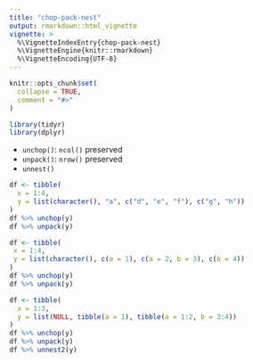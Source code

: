 ```yaml
---
title: "chop-pack-nest"
output: rmarkdown::html_vignette
vignette: >
  %\VignetteIndexEntry{chop-pack-nest}
  %\VignetteEngine{knitr::rmarkdown}
  %\VignetteEncoding{UTF-8}
---
```


```r
knitr::opts_chunk$set(
  collapse = TRUE,
  comment = "#>"
)
```

```r
library(tidyr)
library(dplyr)
```

* `unchop()`: `ncol()` preserved
* `unpack()`: `nrow()` preserved
* `unnest()`

```r
df <- tibble(
  x = 1:4,
  y = list(character(), "a", c("d", "e", "f"), c("g", "h"))
)
df %>% unchop(y)
df %>% unpack(y)

df <- tibble(
 x = 1:4,
 y = list(character(), c(a = 1), c(a = 2, b = 3), c(b = 4))
)
df %>% unchop(y)
df %>% unpack(y)

df <- tibble(
  x = 1:3,
  y = list(NULL, tibble(a = 1), tibble(a = 1:2, b = 3:4))
)
df %>% unchop(y)
df %>% unpack(y)
df %>% unnest2(y)
```
